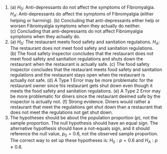 1. \(a) $H_0$: Anti-depressants do not affect the symptoms of Fibromyalgia. $H_A$: Anti-depressants do affect the symptoms of Fibromyalgia (either helping or harming). (b) Concluding that anti-depressants either help or worsen Fibromyalgia symptoms when they actually do neither. (c) Concluding that anti-depressants do not affect Fibromyalgia symptoms when they actually do.
\addtocounter{enumi}{1}

1. \(a) $H_0$: The restaurant meets food safety and sanitation regulations. $H_A$: The restaurant does not meet food safety and sanitation regulations. (b) The food safety inspector concludes that the restaurant does not meet food safety and sanitation regulations and shuts down the restaurant when the restaurant is actually safe. (c) The food safety inspector concludes that the restaurant meets food safety and sanitation regulations and the restaurant stays open when the restaurant is actually not safe. (d) A Type 1 Error may be more problematic for the restaurant owner since his restaurant gets shut down even though it meets the food safety and sanitation regulations. (e) A Type 2 Error may be more problematic for diners since the restaurant deemed safe by the inspector is actually not. (f) Strong evidence. Diners would rather a restaurant that meet the regulations get shut down than a restaurant that does not meet the regulations not get shut down.
\addtocounter{enumi}{1}

1. The hypotheses should be about the population proportion ($p$), not the sample proportion. The null hypothesis should have an equal sign. The alternative hypothesis should have a not-equals sign, and it should reference the null value, $p_0 = 0.6$, not the observed sample proportion. The correct way to set up these hypotheses is: $H_0: p = 0.6$ and $H_A: p \neq 0.6$.
\addtocounter{enumi}{1}
